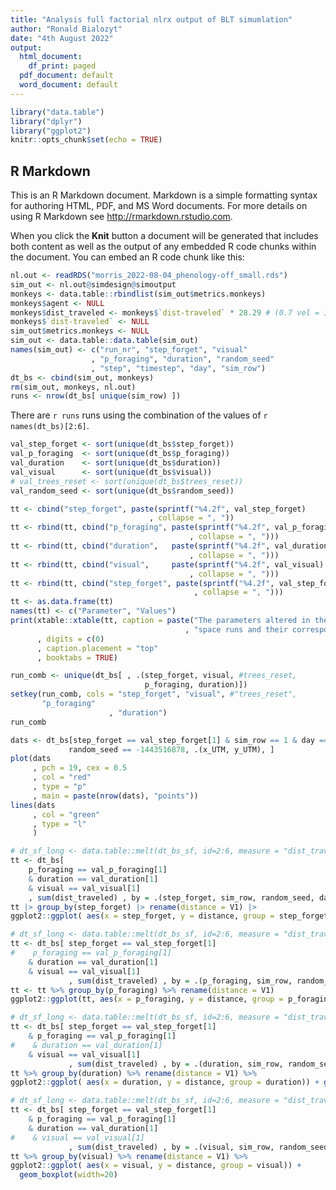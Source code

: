 ```yaml
---
title: "Analysis full factorial nlrx output of BLT simumlation"
author: "Ronald Bialozyt"
date: "4th August 2022"
output:
  html_document:
    df_print: paged
  pdf_document: default
  word_document: default
---
```


```r
library("data.table")
library("dplyr")
library("ggplot2")
knitr::opts_chunk$set(echo = TRUE)
```

## R Markdown

This is an R Markdown document. Markdown is a simple formatting syntax for authoring HTML, PDF, and MS Word documents. For more details on using R Markdown see <http://rmarkdown.rstudio.com>.

When you click the **Knit** button a document will be generated that includes both content as well as the output of any embedded R code chunks within the document. You can embed an R code chunk like this:

```r
nl.out <- readRDS("morris_2022-08-04_phenology-off_small.rds")
sim_out <- nl.out@simdesign@simoutput
monkeys <- data.table::rbindlist(sim_out$metrics.monkeys)
monkeys$agent <- NULL
monkeys$dist_traveled <- monkeys$`dist-traveled` * 28.29 # (0.7 vel = 19.80162 m)
monkeys$`dist-traveled` <- NULL
sim_out$metrics.monkeys <- NULL
sim_out <- data.table::data.table(sim_out)
names(sim_out) <- c("run_nr", "step_forget", "visual"
                  , "p_foraging", "duration", "random_seed"
                  , "step", "timestep", "day", "sim_row")
dt_bs <- cbind(sim_out, monkeys)
rm(sim_out, monkeys, nl.out)
runs <- nrow(dt_bs[ unique(sim_row) ])
```

There are `r runs` runs using the combination of the values of 
`r names(dt_bs)[2:6]`.

```r
val_step_forget <- sort(unique(dt_bs$step_forget))
val_p_foraging  <- sort(unique(dt_bs$p_foraging))
val_duration    <- sort(unique(dt_bs$duration))
val_visual      <- sort(unique(dt_bs$visual))
# val_trees_reset <- sort(unique(dt_bs$trees_reset))
val_random_seed <- sort(unique(dt_bs$random_seed))

tt <- cbind("step_forget", paste(sprintf("%4.2f", val_step_forget)
                               , collapse = ", "))
tt <- rbind(tt, cbind("p_foraging", paste(sprintf("%4.2f", val_p_foraging)
                                        , collapse = ", ")))
tt <- rbind(tt, cbind("duration",   paste(sprintf("%4.2f", val_duration)
                                        , collapse = ", ")))
tt <- rbind(tt, cbind("visual",     paste(sprintf("%4.2f", val_visual)
                                        , collapse = ", ")))
tt <- rbind(tt, cbind("step_forget", paste(sprintf("%4.2f", val_step_forget)
                                         , collapse = ", ")))
tt <- as.data.frame(tt)
names(tt) <- c("Parameter", "Values")
print(xtable::xtable(tt, caption = paste("The parameters altered in the behavior"
                                       , "space runs and their corresponding values."))
      , digits = c(0)
      , caption.placement = "top"
      , booktabs = TRUE)
```
```r
run_comb <- unique(dt_bs[ , .(step_forget, visual, #trees_reset, 
                              p_foraging, duration)])
setkey(run_comb, cols = "step_forget", "visual", #"trees_reset",
       "p_foraging"
                      , "duration")
run_comb
```
```r
dats <- dt_bs[step_forget == val_step_forget[1] & sim_row == 1 & day == 1 &
             random_seed == -1443516878, .(x_UTM, y_UTM), ]
plot(dats
     , pch = 19, cex = 0.5
     , col = "red" 
     , type = "p"
     , main = paste(nrow(dats), "points")) 
lines(dats
     , col = "green"
     , type = "l"
     ) 
```



```r
# dt_sf_long <- data.table::melt(dt_bs_sf, id=2:6, measure = "dist_traveled")
tt <- dt_bs[ 
    p_foraging == val_p_foraging[1]
    & duration == val_duration[1]
    & visual == val_visual[1]
    , sum(dist_traveled) , by = .(step_forget, sim_row, random_seed, day)]
tt |> group_by(step_forget) |> rename(distance = V1) |> 
ggplot2::ggplot( aes(x = step_forget, y = distance, group = step_forget)) + geom_boxplot(width=20)

```

```r
# dt_sf_long <- data.table::melt(dt_bs_sf, id=2:6, measure = "dist_traveled")
tt <- dt_bs[ step_forget == val_step_forget[1]
#    p_foraging == val_p_foraging[1]
    & duration == val_duration[1]
    & visual == val_visual[1]
             , sum(dist_traveled) , by = .(p_foraging, sim_row, random_seed, day)]
tt <- tt %>% group_by(p_foraging) %>% rename(distance = V1)
ggplot2::ggplot(tt, aes(x = p_foraging, y = distance, group = p_foraging)) + geom_boxplot(width=20)

```

```r
# dt_sf_long <- data.table::melt(dt_bs_sf, id=2:6, measure = "dist_traveled")
tt <- dt_bs[ step_forget == val_step_forget[1]
    & p_foraging == val_p_foraging[1]
#    & duration == val_duration[1]
    & visual == val_visual[1]
             , sum(dist_traveled) , by = .(duration, sim_row, random_seed, day)]
tt %>% group_by(duration) %>% rename(distance = V1) %>% 
ggplot2::ggplot( aes(x = duration, y = distance, group = duration)) + geom_boxplot(width=20)

```

```r
# dt_sf_long <- data.table::melt(dt_bs_sf, id=2:6, measure = "dist_traveled")
tt <- dt_bs[ step_forget == val_step_forget[1]
    & p_foraging == val_p_foraging[1]
    & duration == val_duration[1]
#    & visual == val_visual[1]
             , sum(dist_traveled) , by = .(visual, sim_row, random_seed, day)]
tt %>% group_by(visual) %>% rename(distance = V1) %>% 
ggplot2::ggplot( aes(x = visual, y = distance, group = visual)) + 
  geom_boxplot(width=20)

```

